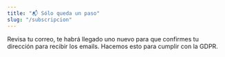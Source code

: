 ```yaml
---
title: "📬 Sólo queda un paso"
slug: "/subscripcion"
---
```


Revisa tu correo, te habrá llegado uno nuevo para que confirmes tu dirección para recibir los emails.
Hacemos esto para cumplir con la GDPR.